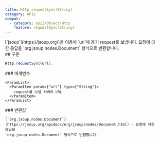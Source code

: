 ```yaml
---
title: Http.requestSync(String)
category: API2
compat:
  - category: api2/Object/Http
    feature: requestSync(String)
---
```


<Section>
  [`jsoup`](https://jsoup.org/)을 이용해 `url`에 동기 request를 보냅니다. 요청에 대한 응답을 `org.jsoup.nodes.Document` 형식으로 반환합니다.
</Section>
<Section>
  ## 구문

  ~~~js
  Http.requestSync(url);
  ~~~

  <Section>
    ### 매개변수

    <ParamList>
      <ParamItem param={"url"} type={"String"}>
        request를 보낼 서버의 URL
      </ParamItem>
    </ParamList>
  </Section>
  <Section>
    ### 반환값

    [`org.jsoup.nodes.Document`](https://jsoup.org/apidocs/org/jsoup/nodes/Document.html) - 요청에 대한 응답을
    `org.jsoup.nodes.Document` 형식으로 반환합니다.
  </Section>
</Section>